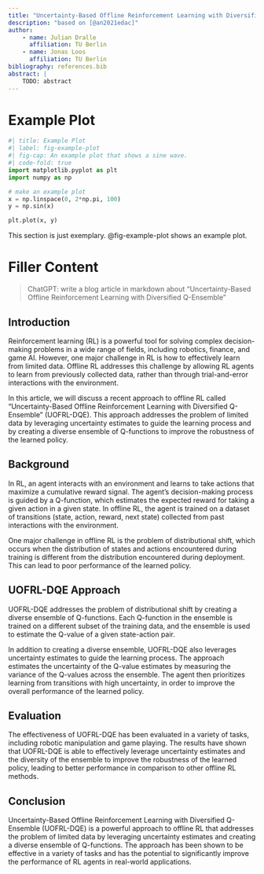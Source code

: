 ```yaml
---
title: "Uncertainty-Based Offline Reinforcement Learning with Diversified Q-Ensemble"
description: "based on [@an2021edac]"
author:
    - name: Julian Dralle
      affiliation: TU Berlin
    - name: Jonas Loos
      affiliation: TU Berlin
bibliography: references.bib
abstract: |
    TODO: abstract
---
```


# Example Plot

```python
#| title: Example Plot
#| label: fig-example-plot
#| fig-cap: An example plot that shows a sine wave.
#| code-fold: true
import matplotlib.pyplot as plt
import numpy as np

# make an example plot
x = np.linspace(0, 2*np.pi, 100)
y = np.sin(x)

plt.plot(x, y)
```

This section is just exemplary. @fig-example-plot shows an example plot.

# Filler Content

> ChatGPT: write a blog article in markdown about "Uncertainty-Based Offline Reinforcement Learning with Diversified Q-Ensemble"

## Introduction

Reinforcement learning (RL) is a powerful tool for solving complex decision-making problems in a wide range of fields, including robotics, finance, and game AI. However, one major challenge in RL is how to effectively learn from limited data. Offline RL addresses this challenge by allowing RL agents to learn from previously collected data, rather than through trial-and-error interactions with the environment.

In this article, we will discuss a recent approach to offline RL called "Uncertainty-Based Offline Reinforcement Learning with Diversified Q-Ensemble" (UOFRL-DQE). This approach addresses the problem of limited data by leveraging uncertainty estimates to guide the learning process and by creating a diverse ensemble of Q-functions to improve the robustness of the learned policy.

## Background

In RL, an agent interacts with an environment and learns to take actions that maximize a cumulative reward signal. The agent's decision-making process is guided by a Q-function, which estimates the expected reward for taking a given action in a given state. In offline RL, the agent is trained on a dataset of transitions (state, action, reward, next state) collected from past interactions with the environment.

One major challenge in offline RL is the problem of distributional shift, which occurs when the distribution of states and actions encountered during training is different from the distribution encountered during deployment. This can lead to poor performance of the learned policy.

## UOFRL-DQE Approach

UOFRL-DQE addresses the problem of distributional shift by creating a diverse ensemble of Q-functions. Each Q-function in the ensemble is trained on a different subset of the training data, and the ensemble is used to estimate the Q-value of a given state-action pair.

In addition to creating a diverse ensemble, UOFRL-DQE also leverages uncertainty estimates to guide the learning process. The approach estimates the uncertainty of the Q-value estimates by measuring the variance of the Q-values across the ensemble. The agent then prioritizes learning from transitions with high uncertainty, in order to improve the overall performance of the learned policy.

## Evaluation

The effectiveness of UOFRL-DQE has been evaluated in a variety of tasks, including robotic manipulation and game playing. The results have shown that UOFRL-DQE is able to effectively leverage uncertainty estimates and the diversity of the ensemble to improve the robustness of the learned policy, leading to better performance in comparison to other offline RL methods.

## Conclusion

Uncertainty-Based Offline Reinforcement Learning with Diversified Q-Ensemble (UOFRL-DQE) is a powerful approach to offline RL that addresses the problem of limited data by leveraging uncertainty estimates and creating a diverse ensemble of Q-functions. The approach has been shown to be effective in a variety of tasks and has the potential to significantly improve the performance of RL agents in real-world applications.
